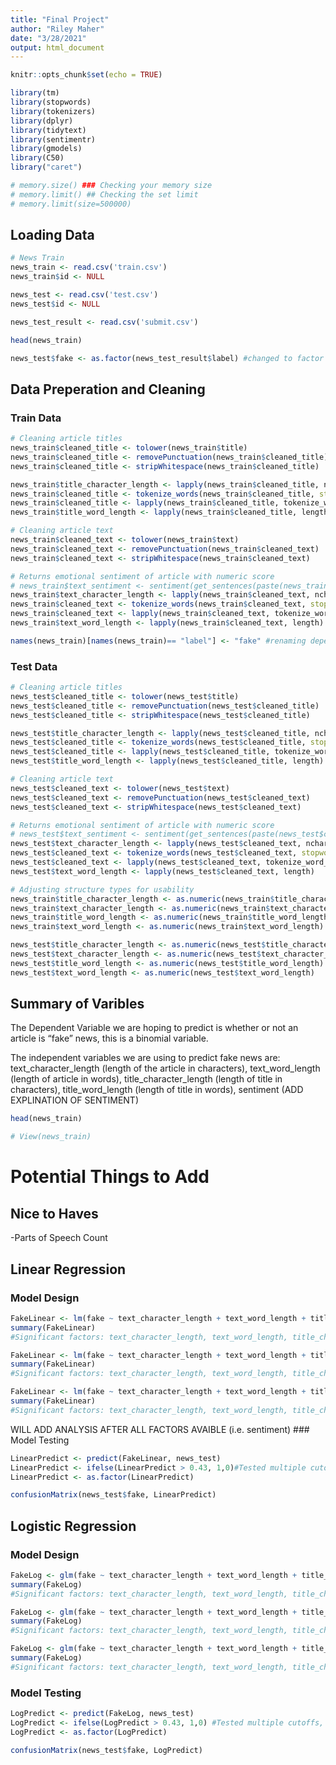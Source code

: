 ```yaml
---
title: "Final Project"
author: "Riley Maher"
date: "3/28/2021"
output: html_document
---
```


```r
knitr::opts_chunk$set(echo = TRUE)
```

```r
library(tm)
library(stopwords)
library(tokenizers)
library(dplyr)
library(tidytext)
library(sentimentr)
library(gmodels)
library(C50)
library("caret")
```

```r
# memory.size() ### Checking your memory size
# memory.limit() ## Checking the set limit
# memory.limit(size=500000)
```


## Loading Data
```r
# News Train
news_train <- read.csv('train.csv')
news_train$id <- NULL

news_test <- read.csv('test.csv')
news_test$id <- NULL

news_test_result <- read.csv('submit.csv')

head(news_train)
```
```r
news_test$fake <- as.factor(news_test_result$label) #changed to factor in order to be used in confussion Matrix
```

## Data Preperation and Cleaning

### Train Data
```r
# Cleaning article titles
news_train$cleaned_title <- tolower(news_train$title)
news_train$cleaned_title <- removePunctuation(news_train$cleaned_title)
news_train$cleaned_title <- stripWhitespace(news_train$cleaned_title)

news_train$title_character_length <- lapply(news_train$cleaned_title, nchar)#Creates variable of length of title
news_train$cleaned_title <- tokenize_words(news_train$cleaned_title, stopwords = stopwords::stopwords("en"))
news_train$cleaned_title <- lapply(news_train$cleaned_title, tokenize_word_stems)
news_train$title_word_length <- lapply(news_train$cleaned_title, length)
```


```r
# Cleaning article text
news_train$cleaned_text <- tolower(news_train$text)
news_train$cleaned_text <- removePunctuation(news_train$cleaned_text)
news_train$cleaned_text <- stripWhitespace(news_train$cleaned_text)

# Returns emotional sentiment of article with numeric score
# news_train$text_sentiment <- sentiment(get_sentences(paste(news_train$cleaned_text, sep='', collapse=NULL)))$sentiment   
news_train$text_character_length <- lapply(news_train$cleaned_text, nchar)
news_train$cleaned_text <- tokenize_words(news_train$cleaned_text, stopwords = stopwords::stopwords("en"))
news_train$cleaned_text <- lapply(news_train$cleaned_text, tokenize_word_stems)
news_train$text_word_length <- lapply(news_train$cleaned_text, length)
```

```r
names(news_train)[names(news_train)== "label"] <- "fake" #renaming dependent variable for readability purposes
```

### Test Data
```r
# Cleaning article titles
news_test$cleaned_title <- tolower(news_test$title)
news_test$cleaned_title <- removePunctuation(news_test$cleaned_title)
news_test$cleaned_title <- stripWhitespace(news_test$cleaned_title)

news_test$title_character_length <- lapply(news_test$cleaned_title, nchar)#Creates varible of length of title
news_test$cleaned_title <- tokenize_words(news_test$cleaned_title, stopwords = stopwords::stopwords("en"))
news_test$cleaned_title <- lapply(news_test$cleaned_title, tokenize_word_stems)
news_test$title_word_length <- lapply(news_test$cleaned_title, length)
```


```r
# Cleaning article text
news_test$cleaned_text <- tolower(news_test$text)
news_test$cleaned_text <- removePunctuation(news_test$cleaned_text)
news_test$cleaned_text <- stripWhitespace(news_test$cleaned_text)

# Returns emotional sentiment of article with numeric score
# news_test$text_sentiment <- sentiment(get_sentences(paste(news_test$cleaned_text, sep='', collapse=NULL)))$sentiment 
news_test$text_character_length <- lapply(news_test$cleaned_text, nchar)
news_test$cleaned_text <- tokenize_words(news_test$cleaned_text, stopwords = stopwords::stopwords("en"))
news_test$cleaned_text <- lapply(news_test$cleaned_text, tokenize_word_stems)
news_test$text_word_length <- lapply(news_test$cleaned_text, length)
```

```r
# Adjusting structure types for usability 
news_train$title_character_length <- as.numeric(news_train$title_character_length)
news_train$text_character_length <- as.numeric(news_train$text_character_length)
news_train$title_word_length <- as.numeric(news_train$title_word_length)
news_train$text_word_length <- as.numeric(news_train$text_word_length)

news_test$title_character_length <- as.numeric(news_test$title_character_length)
news_test$text_character_length <- as.numeric(news_test$text_character_length)
news_test$title_word_length <- as.numeric(news_test$title_word_length)
news_test$text_word_length <- as.numeric(news_test$text_word_length)

```

## Summary of Varibles
The Dependent Variable we are hoping to predict is whether or not an article is "fake" news, this is a binomial variable.

The independent variables we are using to predict fake news are: text_character_length (length of the article in characters), text_word_length (length of article in words), title_character_length (length of title in characters), title_word_length (length of title in words), sentiment (ADD EXPLINATION OF SENTIMENT)

```r
head(news_train)
```

```r
# View(news_train)
```

# Potential Things to Add

## Nice to Haves

-Parts of Speech Count

## Linear Regression

### Model Design
```r
FakeLinear <- lm(fake ~ text_character_length + text_word_length + title_character_length + title_word_length, data = news_train )
summary(FakeLinear)
#Significant factors: text_character_length, text_word_length, title_character_length, title_word_length
```
```r
FakeLinear <- lm(fake ~ text_character_length + text_word_length + title_character_length + title_word_length + (text_character_length*text_word_length) + (title_character_length*title_word_length), data = news_train )
summary(FakeLinear)
#Significant factors: text_character_length, text_word_length, title_character_length, title_word_length, title_character_length*title_word_length
```
```r
FakeLinear <- lm(fake ~ text_character_length + text_word_length + title_character_length + title_word_length + (title_character_length*title_word_length) + I(text_character_length ^2) + I(title_character_length ^2) +I(text_word_length ^2) +I(title_word_length ^2), data = news_train)
summary(FakeLinear)
#Significant factors: text_character_length, text_word_length, title_character_length, title_word_length, title_character_length*title_word_length, text_character_length^2, text_word_length^2, title_character_length^2, title_word_length^2
```
WILL ADD ANALYSIS AFTER ALL FACTORS AVAIBLE (i.e. sentiment)
### Model Testing
```r
LinearPredict <- predict(FakeLinear, news_test)
LinearPredict <- ifelse(LinearPredict > 0.43, 1,0)#Tested multiple cutoffs, this cutoff produces highest Kappa
LinearPredict <- as.factor(LinearPredict)

confusionMatrix(news_test$fake, LinearPredict)
```

## Logistic Regression
### Model Design
```r
FakeLog <- glm(fake ~ text_character_length + text_word_length + title_character_length + title_word_length, data = news_train )
summary(FakeLog)
#Significant factors: text_character_length, text_word_length, title_character_length, title_word_length
```
```r
FakeLog <- glm(fake ~ text_character_length + text_word_length + title_character_length + title_word_length + (text_character_length*text_word_length) + (title_character_length*title_word_length), data = news_train )
summary(FakeLog)
#Significant factors: text_character_length, text_word_length, title_character_length, title_word_length, title_character_length*title_word_length
```
```r
FakeLog <- glm(fake ~ text_character_length + text_word_length + title_character_length + title_word_length + (title_character_length*title_word_length) + I(text_character_length ^2) + I(title_character_length ^2) +I(text_word_length ^2) +I(title_word_length ^2), data = news_train)
summary(FakeLog)
#Significant factors: text_character_length, text_word_length, title_character_length, title_word_length, title_character_length*title_word_length, text_character_length^2, text_word_length^2, title_character_length^2, title_word_length^2
```
### Model Testing
```r
LogPredict <- predict(FakeLog, news_test)
LogPredict <- ifelse(LogPredict > 0.43, 1,0) #Tested multiple cutoffs, this cutoff produces highest Kappa
LogPredict <- as.factor(LogPredict)

confusionMatrix(news_test$fake, LogPredict)
```

